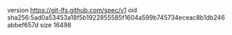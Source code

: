 version https://git-lfs.github.com/spec/v1
oid sha256:5ad0a53453a18f5b1922855585f1604a599b745734eceac8b1db246abbef657d
size 16498
